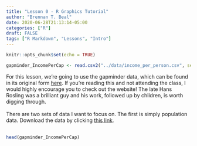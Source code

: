 ```yaml
---
title: "Lesson 0 - R Graphics Tutorial"
author: "Brennan T. Beal"
date: 2020-06-28T21:13:14-05:00
categories: ["R"]
draft: FALSE
tags: ["R Markdown", "Lessons", "Intro"]
---
```


```r
knitr::opts_chunk$set(echo = TRUE)

gapminder_IncomePerCap <- read.csv2("../data/income_per_person.csv", sep = ",")
```

For this lesson, we're going to use the gapminder data, which can be found in its original form  [here](https://www.gapminder.org/data/). If you're reading this and not attending the class, I would highly encourage you to check out the website! The late Hans Rosling was a brilliant guy and his work, followed up by children, is worth digging through.\
\
There are two sets of data I want to focus on. The first is simply population data. Download the data by clicking [this link]("../data/income_per_person.csv").\
\
```r
head(gapminder_IncomePerCap)
```

